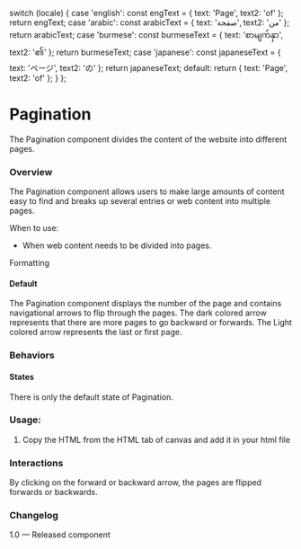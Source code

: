 
  switch (locale) {
    case 'english':
      const engText = { text: 'Page', text2: 'of' };
      return engText;
    case 'arabic':
      const arabicText = { text: 'صفحة', text2: 'من' };
      return arabicText;
    case 'burmese':
      const burmeseText = { text: 'စာမျက်နှာ', text2: '၏' };
      return burmeseText;
    case 'japanese':
      const japaneseText = { text: 'ページ', text2: 'の' };
      return japaneseText;
    default:
      return { text: 'Page', text2: 'of' };
  }
};

<Meta of={PaginationStories} />

# Pagination

The Pagination component divides the content of the website into different pages.

### Overview

The Pagination component allows users to make large amounts of content easy to find and breaks up several entries or web content into multiple pages.

When to use:

- When web content needs to be divided into pages.

Formatting

#### Default

The Pagination component displays the number of the page and contains navigational arrows to flip through the pages. The dark colored arrow represents that there are more pages to go backward or forwards. The Light colored arrow represents the last or first page.

### Behaviors

#### States

There is only the default state of Pagination.

<Canvas of={PaginationStories.DefaultPagination} meta={PaginationStories} />

### Usage:

1. Copy the HTML from the HTML tab of canvas and add it in your html file

### Interactions

By clicking on the forward or backward arrow, the pages are flipped forwards or backwards.

### Changelog

1.0 — Released component
